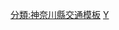 {{Navbox
| name = 橫濱環狀道路
| title = [[橫濱環狀道路]]
| titlestyle = border-left:3em solid #393; border-right:3em solid #009fb9; border-style:none solid; background:#dfd;
| bodyclass = hlist hlist-pipe
| oddstyle = background:#ddf; font-weight: bold
| evenstyle = background:transparent
| list1 = [[橫濱環狀南線]]（[[首都圈中央連絡自動車道]]）<span style="font-size:80%;">（事業主體：[[國土交通省]]、[[東日本高速公路]]）</span>
| list2 = (4-1)[[釜利谷系統交流道]]<span style="font-size:80%;">（連接[[横濱横須賀道路]]）</span> - [[公田交流道]]<span style="font-size:80%;">（建設中）</span> - [[榮交流道|榮交流道、系統交流道]]<span style="font-size:80%;">（建設中，連接[[橫濱湘南道路]]（[[首都圈中央連絡自動車道]]））</span> - [[戶塚交流道]]<span style="font-size:80%;">（建設中，連接横濱環狀道路西側區間）</span>
| list3 = 橫濱環狀道路西側區間（計畫中）<span style="font-size:80%;">（事業主體：未定）</span>
| list4 = [[戶塚交流道]]<span style="font-size:80%;">（建設中，連接横濱環狀道路南線）</span> - 橫濱泉系統交流道<span style="font-size:80%;">（計畫中，連接[[第二東海自動車道|武相幹線]]）</span> - 名稱未定<span style="font-size:80%;">（計畫中，連接[[保土谷繞道]]）</span> - 名稱未定<span style="font-size:80%;">（計畫中，連接[[横濱環狀北西線]]）</span>
| list5 = [[首都高速神奈川7號橫濱北西線|橫濱環狀北西線（首都高速神奈川7號橫濱北西線）]]（綠支線）<span style="font-size:80%;">（事業主體：[[横濱市]]、[[首都高速道路]]）</span>
| list6 = [[橫濱青葉交流道|橫濱青葉系統交流道]]<span style="font-size:80%;">（連接[[東名高速公路]]）</span> - 名稱未定<span style="font-size:80%;">（計畫中，連接橫濱環狀道路西側區間）</span> - [[港北交流道|港北出入口]]、[[港北交流道|橫濱港北系統交流道]]<span style="font-size:80%;">（連接[[首都高速神奈川7號横濱北線]]、[[第三京濱道路]]）</span>
| list7 = [[首都高速神奈川7號橫濱北線|橫濱環狀北線（首都高速神奈川7號橫濱北線）]]<span style="font-size:80%;">（事業主體：[[首都高速道路]]）</span>
| list8 = [[港北交流道|橫濱港北系統交流道]]<span style="font-size:80%;">（連接[[横濱環狀北西線]]、[[第三京濱道路]]）</span> - 新橫濱出入口 - 馬場出入口 - 岸谷生麥出入口 - [[生麥系統交流道]]<span style="font-size:80%;">（連接[[首都高速神奈川1號橫羽線|橫羽線]]、[[首都高速神奈川5號大黑線|大黑線]]）</span>
|}}
<noinclude>
[[分類:神奈川縣交通模板]]
[[分類:東日本高速公路模板|Y]]
</noinclude>